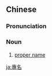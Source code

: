 ==Chinese==
{{zh-forms|s=专名}}

===Pronunciation===
{{zh-pron
|m=zhuānmíng
|c=zyun1 ming4
|mn=qz,xm,zz:choan-miâ
|cat=n
}}

===Noun===
{{zh-noun}}

# [[proper name]]

[[ja:專名]]